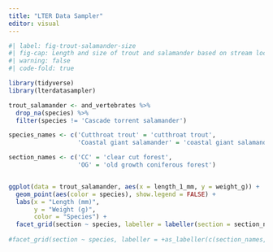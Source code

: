 ```yaml
---
title: "LTER Data Sampler"
editor: visual
---
```


```r
#| label: fig-trout-salamander-size
#| fig-cap: Length and size of trout and salamander based on stream location.
#| warning: false
#| code-fold: true

library(tidyverse)
library(lterdatasampler)

trout_salamander <- and_vertebrates %>% 
  drop_na(species) %>% 
  filter(species != 'Cascade torrent salamander')

species_names <- c('Cutthroat trout' = 'cutthroat trout',
                   'Coastal giant salamander' = 'coastal giant salamander')

section_names <- c('CC' = 'clear cut forest',
                   'OG' = 'old growth coniferous forest')


ggplot(data = trout_salamander, aes(x = length_1_mm, y = weight_g)) +
  geom_point(aes(color = species), show.legend = FALSE) +
  labs(x = "Length (mm)",
       y = "Weight (g)",
       color = "Species") +
  facet_grid(section ~ species, labeller = labeller(section = section_names, species = species_names))
  
#facet_grid(section ~ species, labeller = +as_labeller(c(section_names, species_names)))
```
